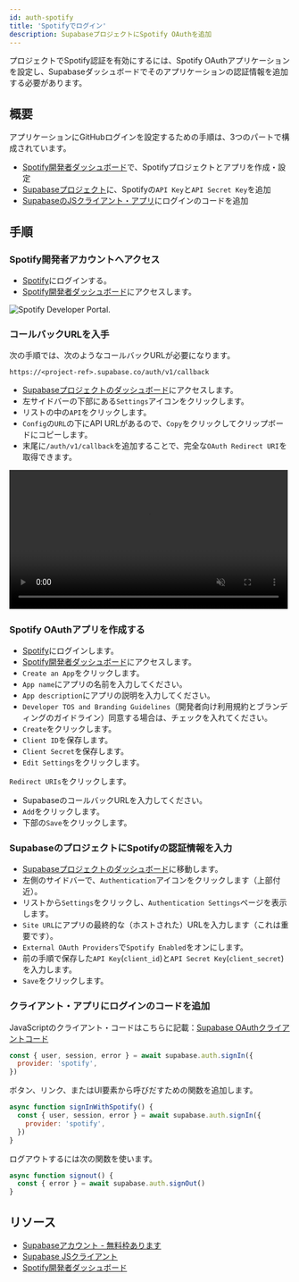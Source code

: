 ```yaml
---
id: auth-spotify
title: 'Spotifyでログイン'
description: SupabaseプロジェクトにSpotify OAuthを追加
---
```



プロジェクトでSpotify認証を有効にするには、Spotify OAuthアプリケーションを設定し、Supabaseダッシュボードでそのアプリケーションの認証情報を追加する必要があります。

## 概要

アプリケーションにGitHubログインを設定するための手順は、3つのパートで構成されています。

- [Spotify開発者ダッシュボード](https://developer.spotify.com/dashboard/)で、Spotifyプロジェクトとアプリを作成・設定
- [Supabaseプロジェクト](https://api.supabase.com)に、Spotifyの`API Key`と`API Secret Key`を追加
- [SupabaseのJSクライアント・アプリ](https://github.com/supabase/supabase-js)にログインのコードを追加

## 手順

### Spotify開発者アカウントへアクセス

- [Spotify](https://spotify.com)にログインする。
- [Spotify開発者ダッシュボード](https://developer.spotify.com/dashboard)にアクセスします。

![Spotify Developer Portal.](/img/guides/auth-spotify/spotify-portal.png)

### コールバックURLを入手

次の手順では、次のようなコールバックURLが必要になります。

`https://<project-ref>.supabase.co/auth/v1/callback`

- [Supabaseプロジェクトのダッシュボード](https://api.supabase.com)にアクセスします。
- 左サイドバーの下部にある`Settings`アイコンをクリックします。
- リストの中の`API`をクリックします。
- `Config`の`URL`の下にAPI URLがあるので、`Copy`をクリックしてクリップボードにコピーします。
- 末尾に`/auth/v1/callback`を追加することで、完全な`OAuth Redirect URI`を取得できます。

<video width="99%" muted playsInline controls="true">
  <source src="/docs/videos/api/api-url-and-key.mp4" type="video/mp4" muted playsInline />
</video>

### Spotify OAuthアプリを作成する

- [Spotify](https://spotify.com)にログインします。
- [Spotify開発者ダッシュボード](https://developer.spotify.com/dashboard)にアクセスします。
- `Create an App`をクリックします。
- `App name`にアプリの名前を入力してください。
- `App description`にアプリの説明を入力してください。
- `Developer TOS and Branding Guidelines`（開発者向け利用規約とブランディングのガイドライン）同意する場合は、チェックを入れてください。
- `Create`をクリックします。
- `Client ID`を保存します。
- `Client Secret`を保存します。
- `Edit Settings`をクリックします。

`Redirect URIs`をクリックします。

- SupabaseのコールバックURLを入力してください。
- `Add`をクリックします。
- 下部の`Save`をクリックします。

### SupabaseのプロジェクトにSpotifyの認証情報を入力

- [Supabaseプロジェクトのダッシュボード](https://api.supabase.com)に移動します。
- 左側のサイドバーで、`Authentication`アイコンをクリックします（上部付近）。
- リストから`Settings`をクリックし、`Authentication Settings`ページを表示します。
- `Site URL`にアプリの最終的な（ホストされた）URLを入力します（これは重要です）。
- `External OAuth Providers`で`Spotify Enabled`をオンにします。
- 前の手順で保存した`API Key`(`client_id`)と`API Secret Key`(`client_secret`)を入力します。
- `Save`をクリックします。

### クライアント・アプリにログインのコードを追加

JavaScriptのクライアント・コードはこちらに記載：[Supabase OAuthクライアントコード](/docs/reference/javascript/auth-signin#sign-in-using-third-party-providers)

```js
const { user, session, error } = await supabase.auth.signIn({
  provider: 'spotify',
})
```

ボタン、リンク、またはUI要素から呼びだすための関数を追加します。

```js
async function signInWithSpotify() {
  const { user, session, error } = await supabase.auth.signIn({
    provider: 'spotify',
  })
}
```

ログアウトするには次の関数を使います。

```js
async function signout() {
  const { error } = await supabase.auth.signOut()
}
```

## リソース

- [Supabaseアカウント - 無料枠あります](https://supabase.com)
- [Supabase JSクライアント](https://github.com/supabase/supabase-js)
- [Spotify開発者ダッシュボード](https://developer.spotify.com/dashboard/)
